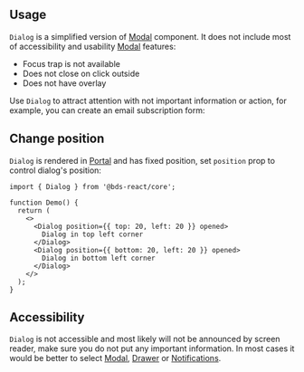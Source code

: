 

## Usage

`Dialog` is a simplified version of [Modal](/core/modal/) component.
It does not include most of accessibility and usability [Modal](/core/modal/) features:

- Focus trap is not available
- Does not close on click outside
- Does not have overlay

Use `Dialog` to attract attention with not important information or action,
for example, you can create an email subscription form:

<Demo data={DialogDemos.usage} />

## Change position

`Dialog` is rendered in [Portal](/core/portal/) and has fixed position, set `position` prop to control dialog's position:

```tsx
import { Dialog } from '@bds-react/core';

function Demo() {
  return (
    <>
      <Dialog position={{ top: 20, left: 20 }} opened>
        Dialog in top left corner
      </Dialog>
      <Dialog position={{ bottom: 20, left: 20 }} opened>
        Dialog in bottom left corner
      </Dialog>
    </>
  );
}
```

## Accessibility

`Dialog` is not accessible and most likely will not be announced by screen reader,
make sure you do not put any important information. In most cases it would be better
to select [Modal](/core/modal/), [Drawer](/core/drawer/) or [Notifications](/x/notifications/).
